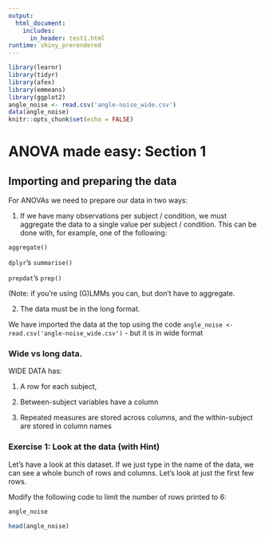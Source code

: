 ```yaml
---
output: 
  html_document:
    includes:
      in_header: test1.html
runtime: shiny_prerendered
---
```


```r
library(learnr)
library(tidyr)
library(afex)
library(emmeans)
library(ggplot2)
angle_noise <- read.csv('angle-noise_wide.csv')
data(angle_noise)
knitr::opts_chunk$set(echo = FALSE)
```

# ANOVA made easy: Section 1

## Importing and preparing the data 

For ANOVAs we need to prepare our data in two ways:

 1. If we have many observations per subject / condition, we must aggregate
   the data to a single value per subject / condition. This can be done with,
   for example, one of the following:
   
`aggregate()`
  
`dplyr`'s `summarise()`
  
`prepdat`'s `prep()`
  
(Note: if you're using (G)LMMs you can, but don't have to aggregate.
    
 2. The data must be in the long format.
 
 We have imported the data at the top using the code `angle_noise <- read.csv('angle-noise_wide.csv')` - but it is in wide format

### Wide vs long data.

 WIDE DATA has:
 
 1. A row for each subject,
 
 2. Between-subject variables have a column
 
 3. Repeated measures are stored across columns, and the within-subject are stored in column names


### Exercise 1: Look at the data (with Hint)

Let's have a look at this dataset. If we just type in the name of the data, we can see a whole bunch of rows and columns. Let's look at just the first few rows. 

Modify the following code to limit the number of rows printed to 6:

```r
angle_noise
```

```r
head(angle_noise)
```
 
<div data-iframe-height></div>